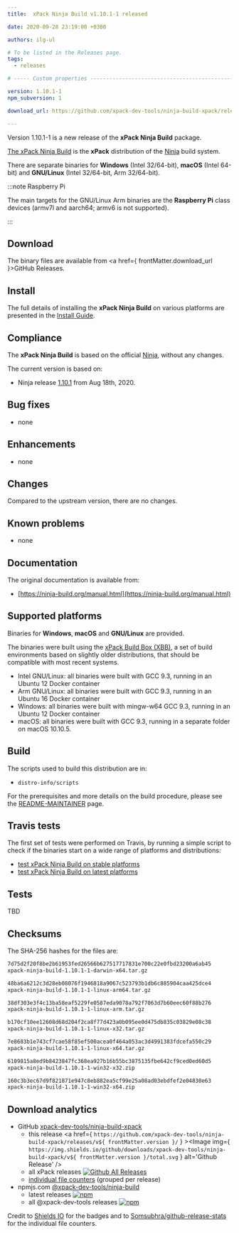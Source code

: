 ```yaml
---
title:  xPack Ninja Build v1.10.1-1 released

date: 2020-09-28 23:19:00 +0300

authors: ilg-ul

# To be listed in the Releases page.
tags:
  - releases

# ----- Custom properties -----------------------------------------------------

version: 1.10.1-1
npm_subversion: 1

download_url: https://github.com/xpack-dev-tools/ninja-build-xpack/releases/tag/v1.10.1-1/

---
```


Version 1.10.1-1 is a new release of the **xPack Ninja Build** package.

<!-- truncate -->


[The xPack Ninja Build](https://xpack-dev-tools.github.io/ninja-build-xpack)
is the **xPack** distribution of the
[Ninja](https://ninja-build.org) build system.

There are separate binaries for **Windows** (Intel 32/64-bit),
**macOS** (Intel 64-bit) and **GNU/Linux** (Intel 32/64-bit, Arm 32/64-bit).

:::note Raspberry Pi

The main targets for the GNU/Linux Arm
binaries are the **Raspberry Pi** class devices (armv7l and aarch64;
armv6 is not supported).

:::

## Download

The binary files are available from <a href={ frontMatter.download_url }>GitHub Releases</a>.

## Install

The full details of installing the **xPack Ninja Build** on various platforms
are presented in the [Install Guide](/docs/install/).

## Compliance

The **xPack Ninja Build** is based on the official
[Ninja](https://ninja-build.org),
without any changes.

The current version is based on:

- Ninja release
[1.10.1](https://github.com/ninja-build/ninja/releases/tag/v1.10.1)
from Aug 18th, 2020.

## Bug fixes

- none

## Enhancements

- none

## Changes

Compared to the upstream version, there are no changes.

## Known problems

- none

## Documentation

The original documentation is available from:

- [https://ninja-build.org/manual.html](https://ninja-build.org/manual.html)

## Supported platforms

Binaries for **Windows**, **macOS** and **GNU/Linux** are provided.

The binaries were built using the
[xPack Build Box (XBB)](https://github.com/xpack/xpack-build-box), a set
of build environments based on slightly older distributions, that should be
compatible with most recent systems.

- Intel GNU/Linux: all binaries were built with GCC 9.3, running in an
  Ubuntu 12 Docker container
- Arm GNU/Linux: all binaries were built with GCC 9.3, running in an
  Ubuntu 16 Docker container
- Windows: all binaries were built with mingw-w64 GCC 9.3, running in an
  Ubuntu 12 Docker container
- macOS: all binaries were built with GCC 9.3, running in a separate
  folder on macOS 10.10.5.

## Build

The scripts used to build this distribution are in:

- `distro-info/scripts`

For the prerequisites and more details on the build procedure, please see the
[README-MAINTAINER](https://github.com/xpack-dev-tools/ninja-build-xpack/blob/xpack/README-MAINTAINER.md) page.

## Travis tests

The first set of tests were performed on Travis, by running
a simple script to check if the binaries start on a wide range of
platforms and distributions:

- [test xPack Ninja Build on stable platforms](https://travis-ci.org/github/xpack-dev-tools/ninja-build-xpack/builds/731081095)
- [test xPack Ninja Build on latest platforms](https://travis-ci.org/github/xpack-dev-tools/ninja-build-xpack/builds/731085775)

## Tests

TBD

## Checksums

The SHA-256 hashes for the files are:

```txt
7d75d2f20f8be2b61953fed26566b627517717831e700c22e0fbd23200a6ab45
xpack-ninja-build-1.10.1-1-darwin-x64.tar.gz

48ba6a6212c3d28eb08076f1946818a9067c523793b1db6c885904caa425dce4
xpack-ninja-build-1.10.1-1-linux-arm64.tar.gz

38df303e3f4c13ba58eaf5229fe0587eda9078a792f7063d7b60eec60f88b276
xpack-ninja-build-1.10.1-1-linux-arm.tar.gz

b170cf10ee12608d68d204f2ca8f77d423a0b095ee0d475db835c03829e08c38
xpack-ninja-build-1.10.1-1-linux-x32.tar.gz

7e8683b1e743cf7cae58f85ef500acea0f464a053ac3d4991383fdcefa550c29
xpack-ninja-build-1.10.1-1-linux-x64.tar.gz

6109815a8ed9b8423847fc368ea927b16b55bc3875135fbe642cf9ced0ed60d5
xpack-ninja-build-1.10.1-1-win32-x32.zip

160c3b3ec67d9f821871e947c8eb882ea5cf99e25a08ad03ebdfef2e04830e63
xpack-ninja-build-1.10.1-1-win32-x64.zip
```

## Download analytics

- GitHub [xpack-dev-tools/ninja-build-xpack](https://github.com/xpack-dev-tools/ninja-build-xpack/)
  - this release <a href={ `https://github.com/xpack-dev-tools/ninja-build-xpack/releases/v${ frontMatter.version }/` } ><Image img={ `https://img.shields.io/github/downloads/xpack-dev-tools/ninja-build-xpack/v${ frontMatter.version }/total.svg` } alt='Github Release' /></a>
  - all xPack releases [![Github All Releases](https://img.shields.io/github/downloads/xpack-dev-tools/ninja-build-xpack/total.svg)](https://github.com/xpack-dev-tools/ninja-build-xpack/releases/)
  - [individual file counters](https://somsubhra.github.io/github-release-stats/?username=xpack-dev-tools&repository=ninja-build-xpack) (grouped per release)
- npmjs.com [@xpack-dev-tools/ninja-build](https://www.npmjs.com/package/@xpack-dev-tools/ninja-build)
  - latest releases [![npm](https://img.shields.io/npm/dw/@xpack-dev-tools/ninja-build.svg)](https://www.npmjs.com/package/@xpack-dev-tools/ninja-build/)
  - all @xpack-dev-tools releases [![npm](https://img.shields.io/npm/dt/@xpack-dev-tools/ninja-build.svg)](https://www.npmjs.com/package/@xpack-dev-tools/ninja-build/)

Credit to [Shields IO](https://shields.io) for the badges and to
[Somsubhra/github-release-stats](https://github.com/Somsubhra/github-release-stats)
for the individual file counters.
